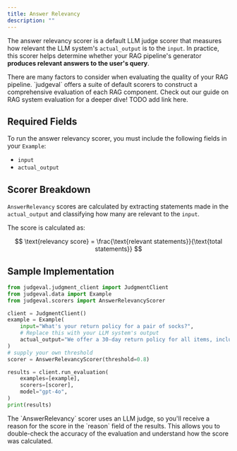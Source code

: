 ```yaml
---
title: Answer Relevancy
description: ""
---
```


The answer relevancy scorer is a default LLM judge scorer that measures how relevant the LLM system's `actual_output` is to the `input`.
In practice, this scorer helps determine whether your RAG pipeline's generator **produces relevant answers to the user's query**.

<Tip>
There are many factors to consider when evaluating the quality of your RAG pipeline. `judgeval` offers a suite of default scorers to construct a comprehensive 
evaluation of each RAG component. Check out our guide on RAG system evaluation for a deeper dive! TODO add link here.
</Tip>

## Required Fields

To run the answer relevancy scorer, you must include the following fields in your `Example`:
- `input`
- `actual_output`

## Scorer Breakdown

`AnswerRelevancy` scores are calculated by extracting statements made in the `actual_output` and classifying how many are relevant to the `input`.

The score is calculated as:

$$
\text{relevancy score} = \frac{\text{relevant statements}}{\text{total statements}}
$$

## Sample Implementation

```python answer_relevancy.py
from judgeval.judgment_client import JudgmentClient
from judgeval.data import Example
from judgeval.scorers import AnswerRelevancyScorer

client = JudgmentClient()
example = Example(
    input="What's your return policy for a pair of socks?",
    # Replace this with your LLM system's output
    actual_output="We offer a 30-day return policy for all items, including socks!",
)
# supply your own threshold
scorer = AnswerRelevancyScorer(threshold=0.8)

results = client.run_evaluation(
    examples=[example],
    scorers=[scorer],
    model="gpt-4o",
)
print(results)
```

<Note>
The `AnswerRelevancy` scorer uses an LLM judge, so you'll receive a reason for the score in the `reason` field of the results. 
This allows you to double-check the accuracy of the evaluation and understand how the score was calculated.
</Note>
